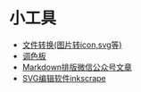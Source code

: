 # 小工具

- [文件转换(图片转icon,svg等)](https://www.freeconvert.com/)  
- [调色板](https://colorhunt.co/)  
- [Markdown排版微信公众号文章](https://doocs.github.io/md)
- [SVG编辑软件inkscrape](https://inkscape.org/)





